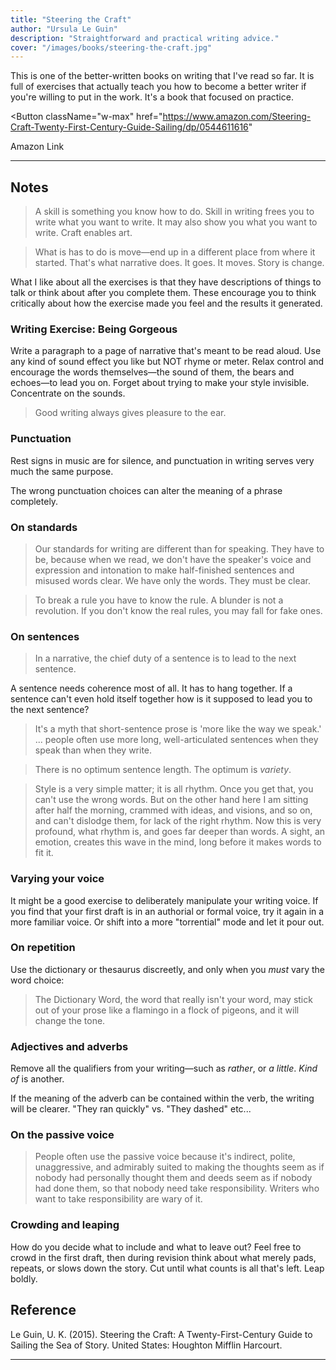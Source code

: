```yaml
---
title: "Steering the Craft"
author: "Ursula Le Guin"
description: "Straightforward and practical writing advice."
cover: "/images/books/steering-the-craft.jpg"
---
```


<p className="large">
  This is one of the better-written books on writing that I've read so far. It
  is full of exercises that actually teach you how to become a better writer if
  you're willing to put in the work. It's a book that focused on practice.
</p>

<Button
  className="w-max"
  href="https://www.amazon.com/Steering-Craft-Twenty-First-Century-Guide-Sailing/dp/0544611616"
>
  <Icon icon="external" className="w-5 mr-2" />
  Amazon Link
</Button>

---

## Notes

> A skill is something you know how to do. Skill in writing frees you to write what you want to write. It may also show you what you want to write. Craft enables art.

> What is has to do is move—end up in a different place from where it started. That's what narrative does. It goes. It moves. Story is change.

What I like about all the exercises is that they have descriptions of things to talk or think about after you complete them. These encourage you to think critically about how the exercise made you feel and the results it generated.

### Writing Exercise: Being Gorgeous

Write a paragraph to a page of narrative that's meant to be read aloud. Use any kind of sound effect you like but NOT rhyme or meter. Relax control and encourage the words themselves—the sound of them, the bears and echoes—to lead you on. Forget about trying to make your style invisible. Concentrate on the sounds.

> Good writing always gives pleasure to the ear.

### Punctuation

Rest signs in music are for silence, and punctuation in writing serves very much the same purpose.

The wrong punctuation choices can alter the meaning of a phrase completely.

### On standards

> Our standards for writing are different than for speaking. They have to be, because when we read, we don't have the speaker's voice and expression and intonation to make half-finished sentences and misused words clear. We have only the words. They must be clear.

> To break a rule you have to know the rule. A blunder is not a revolution. If you don't know the real rules, you may fall for fake ones.

### On sentences

> In a narrative, the chief duty of a sentence is to lead to the next sentence.

A sentence needs coherence most of all. It has to hang together. If a sentence can't even hold itself together how is it supposed to lead you to the next sentence?

> It's a myth that short-sentence prose is 'more like the way we speak.' ... people often use more long, well-articulated sentences when they speak than when they write.

> There is no optimum sentence length. The optimum is _variety_.

> Style is a very simple matter; it is all rhythm. Once you get that, you can't use the wrong words. But on the other hand here I am sitting after half the morning, crammed with ideas, and visions, and so on, and can't dislodge them, for lack of the right rhythm. Now this is very profound, what rhythm is, and goes far deeper than words. A sight, an emotion, creates this wave in the mind, long before it makes words to fit it.

### Varying your voice

It might be a good exercise to deliberately manipulate your writing voice. If you find that your first draft is in an authorial or formal voice, try it again in a more familiar voice. Or shift into a more "torrential" mode and let it pour out.

### On repetition

Use the dictionary or thesaurus discreetly, and only when you _must_ vary the word choice:

> The Dictionary Word, the word that really isn't your word, may stick out of your prose like a flamingo in a flock of pigeons, and it will change the tone.

### Adjectives and adverbs

Remove all the qualifiers from your writing—such as _rather_, or _a little_. _Kind of_ is another.

If the meaning of the adverb can be contained within the verb, the writing will be clearer. "They ran quickly" vs. "They dashed" etc...

### On the passive voice

> People often use the passive voice because it's indirect, polite, unaggressive, and admirably suited to making the thoughts seem as if nobody had personally thought them and deeds seem as if nobody had done them, so that nobody need take responsibility. Writers who want to take responsibility are wary of it.

### Crowding and leaping

How do you decide what to include and what to leave out? Feel free to crowd in the first draft, then during revision think about what merely pads, repeats, or slows down the story. Cut until what counts is all that's left. Leap boldly.

<HrSection />

## Reference

Le Guin, U. K. (2015). Steering the Craft: A Twenty-First-Century Guide to Sailing the Sea of Story. United States: Houghton Mifflin Harcourt.

---
